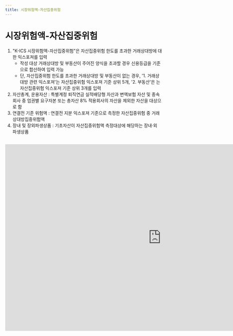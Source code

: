 ```yaml
---
title: 시장위험액-자산집중위험
---
```

# 시장위험액-자산집중위험

<Accordion multiple activeIndex={[]}>
<AccordionTab header="[작성 요령]">

1. "K-ICS 시장위험액-자산집중위험"은 자산집중위험 한도를 초과한 거래상대방에 대한 익스포져를 입력
   - 작성 대상 거래상대방 및 부동산이 주어진 양식을 초과할 경우 신용등급을 기준으로 합산하여 입력 가능
   - 단, 자산집중위험 한도를 초과한 거래상대방 및 부동산이 없는 경우, '1. 거래상대방 관련 익스포져'는 자산집중위험 익스포져 기준 상위 5개, '2. 부동산'은 는 자산집중위험 익스포져 기준 상위 3개를 입력
2. 자산총계, 운용자산 : 특별계정 퇴직연금 실적배당형 자산과 변액보험 자산 및 종속회사 중 업권별 요구자본 또는 총자산 8% 적용회사의 자산을 제외한 자산을 대상으로 함
3. 연결전 기준 위험액 : 연결전 지분 익스포져 기준으로 측정한 자산집중위험 중 거래상대방집중위험액
4. 장내 및 장외파생상품 : 기초자산이 자산집중위험액 측정대상에 해당하는 장내·외 파생상품

</AccordionTab>
</Accordion>

<br/>

<iframe width="1000" height="600" frameborder="0" scrolling="no"
src="https://onedrive.live.com/embed?resid=AB5F66CE0CF8D024%2116554&authkey=%21ACzRWZavyE-79hc&em=2
&wdAllowInteractivity=False&ActiveCell='5-6'!F10&Item='5-6'!A7:R41
&wdHideGridlines=True
&wdDownloadButton=False
&waccluster=PSG3">
</iframe>
